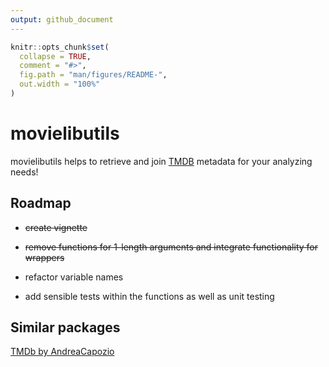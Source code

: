 ```yaml
---
output: github_document
---
```


<!-- README.md is generated from README.Rmd. Please edit that file -->

```r
knitr::opts_chunk$set(
  collapse = TRUE,
  comment = "#>",
  fig.path = "man/figures/README-",
  out.width = "100%"
)
```

# movielibutils

<!-- badges: start -->
<!-- badges: end -->

movielibutils helps to retrieve and join [TMDB](https://www.themoviedb.org/) metadata for your analyzing needs!

## Roadmap

* ~~create vignette~~

* ~~remove functions for 1-length arguments and integrate functionality for wrappers~~

* refactor variable names

* add sensible tests within the functions as well as unit testing

## Similar packages

[TMDb by AndreaCapozio](https://github.com/AndreaCapozio/TMDb)
